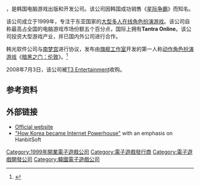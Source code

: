 {{NoteTA
| G1=Games
}}
{{Infobox company
| name = HanbitSoft
| logo =
| type =
| founded = 1999
| founder = Ki Young Kim
| location_country = 韩国
| owner = Ki Young Kim
| homepage = {{URL|http://www.hanbitsoft.com}}
}}

{{vgname2|HanbitSoft|ko=한빛소프트}}，是韩国电脑游戏出版和开发公司。该公司因韩国成功销售《[[星际争霸|星际争霸]]》而知名。

该公司成立于1999年，专注于东亚国家的[[大型多人在线角色扮演游戏|大型多人在线角色扮演游戏]]。该公司自称最高占全国的电脑游戏市场份额五个百分点，国际上拥有'''Tantra Online'''。该公司投资大型游戏产业，并已国内外公司进行合作。

韩光软件公司与[[南梦宫|南梦宫]]进行协议，发布由[[旗舰工作室|旗舰工作室]]开发的第一人称[[动作角色扮演游戏|动作角色扮演游戏]]《[[暗黑之门：伦敦|暗黑之门：伦敦]]》。<ref>{{cite web |url=http://www.gamasutra.com/php-bin/news_index.php?story=20921 |title=HanbitSoft Planning Hellgate Relaunch |accessdate=2008-11-06 |author=Eric Caoili |publisher=www.gamasutra.com |date=2008-11-03 |archive-date=2008-11-06 |archive-url=https://web.archive.org/web/20081106042914/http://www.gamasutra.com/php-bin/news_index.php?story=20921 |dead-url=no }}</ref>

2008年7月3日，该公司被[[T3_Entertainment|T3 Entertainment]]收购。

== 参考资料 ==
{{reflist}}

== 外部链接 ==

* [http://www.hanbitsoft.com/Home/Home.aspx Official website]{{Wayback|url=http://www.hanbitsoft.com/Home/Home.aspx |date=20151117034947 }}
* [https://web.archive.org/web/20070929072219/http://www.wispcentric.com/content/view/492/73/ "How Korea became Internet Powerhouse"] with an emphasis on HanbitSoft

{{DEFAULTSORT:HanbitSoft}}
[[Category:1999年開業電子遊戲公司|Category:1999年開業電子遊戲公司]]
[[Category:電子遊戲發行商|Category:電子遊戲發行商]]
[[Category:電子遊戲開發公司|Category:電子遊戲開發公司]]
[[Category:韓國電子遊戲公司|Category:韓國電子遊戲公司]]